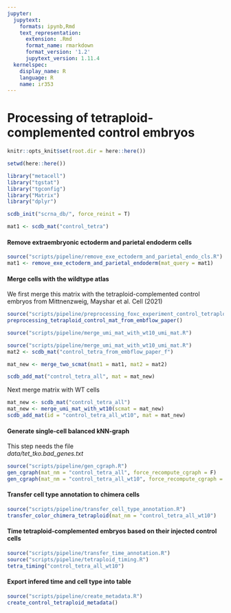 ```yaml
---
jupyter:
  jupytext:
    formats: ipynb,Rmd
    text_representation:
      extension: .Rmd
      format_name: rmarkdown
      format_version: '1.2'
      jupytext_version: 1.11.4
  kernelspec:
    display_name: R
    language: R
    name: ir353
---
```


# Processing of tetraploid-complemented control embryos 

```r
knitr::opts_knit$set(root.dir = here::here())
```

```r
setwd(here::here())
```

```r
library("metacell")
library("tgstat")
library("tgconfig")
library("Matrix")
library("dplyr")
```

```r
scdb_init("scrna_db/", force_reinit = T)
```

```r
mat1 <- scdb_mat("control_tetra")
```

#### Remove extraembryonic ectoderm and parietal endoderm cells

```r
source("scripts/pipeline/remove_exe_ectoderm_and_parietal_endo_cls.R")
mat1 <- remove_exe_ectoderm_and_parietal_endoderm(mat_query = mat1)
```

#### Merge cells with the wildtype atlas
We first merge this matrix with the tetraploid-complemented control embryos from Mittnenzweig, Mayshar et al. Cell (2021)

```r
source("scripts/pipeline/preprocessing_foxc_experiment_control_tetraploid_mat.R")
preprocessing_tetraploid_control_mat_from_embflow_paper()
```

```r
source("scripts/pipeline/merge_umi_mat_with_wt10_umi_mat.R")
```

```r
source("scripts/pipeline/merge_umi_mat_with_wt10_umi_mat.R")
mat2 <- scdb_mat("control_tetra_from_embflow_paper_f")

mat_new <- merge_two_scmat(mat1 = mat1, mat2 = mat2)

scdb_add_mat("control_tetra_all", mat = mat_new)
```

Next merge matrix with WT cells

```r
mat_new <- scdb_mat("control_tetra_all")
mat_new <- merge_umi_mat_with_wt10(scmat = mat_new)
scdb_add_mat(id = "control_tetra_all_wt10", mat = mat_new)
```

#### Generate single-cell balanced kNN-graph
This step needs the file  
_data/tet_tko.bad_genes.txt_

```r
source("scripts/pipeline/gen_cgraph.R")
gen_cgraph(mat_nm = "control_tetra_all", force_recompute_cgraph = F)
gen_cgraph(mat_nm = "control_tetra_all_wt10", force_recompute_cgraph = F)
```

#### Transfer cell type annotation to chimera cells

```r
source("scripts/pipeline/transfer_cell_type_annotation.R")
transfer_color_chimera_tetraploid(mat_nm = "control_tetra_all_wt10")
```

#### Time tetraploid-complemented embryos based on their injected control cells

```r
source("scripts/pipeline/transfer_time_annotation.R")
source("scripts/pipeline/tetraploid_timing.R")
tetra_timing("control_tetra_all_wt10")
```

#### Export infered time and cell type into table

```r
source("scripts/pipeline/create_metadata.R")
create_control_tetraploid_metadata()
```

```r

```
